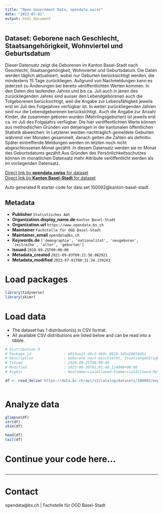 ```yaml
---
title: "Open Government Data, opendata.swiss"
date: "2023-07-01"
output: html_document
---
```


## Dataset: Geborene nach Geschlecht, Staatsangehörigkeit, Wohnviertel und Geburtsdatum

Dieser Datensatz zeigt die Geborenen im Kanton Basel-Stadt nach Geschlecht, Staatsangehörigkeit, Wohnviertel und Geburtsdatum. Die Daten werden täglich aktualisiert, wobei nur Geburten berücksichtigt werden, die mindestens 15 Tage zurückliegen. Aufgrund von Nachmeldungen kann es jederzeit zu Änderungen bei bereits veröffentlichten Werten kommen. In den Daten des laufenden Jahres und bis ca. Juli auch in jenen des zurückliegenden Jahres sind ausser den Lebendgeborenen auch die Totgeborenen berücksichtigt, weil die Angabe zur Lebensfähigkeit jeweils erst im Juli des Folgejahres verfügbar ist. In weiter zurückliegenden Jahren sind nur die Lebendgeborenen berücksichtigt. Auch die Angabe zur Anzahl Kinder, die zusammen geboren wurden (Mehrlingsgeburten) ist jeweils erst ca. im Juli des Folgejahrs verfügbar. Die hier veröffentlichten Werte können aus methodischen Gründen von denjenigen in der kantonalen öffentlichen Statistik abweichen: In Letzterer werden nachträglich gemeldete Geburten während vier Monaten gesammelt, danach gelten die Zahlen als definitiv. Später eintreffende Meldungen werden im letzten noch nicht abgeschlossenen Monat gezählt. In diesem Datensatz werden sie im Monat des Geburtsdatums gezählt.Aus Gründen des Persönlichkeitsschutzes können im monatlichen Datensatz mehr Attribute veröffentlicht werden als im vorliegenden Datensatz.

[Direct link by **opendata.swiss** for dataset](https://opendata.swiss/de/dataset/geborene-nach-geschlecht-staatsangehorigkeit-wohnviertel-und-geburtsdatum)<br>
[Direct link by **Kanton Basel-Stadt** for dataset](https://data.bs.ch/explore/dataset/100092/)

Auto generated R starter code for data set 100092@kanton-basel-stadt.

## Metadata

- **Publisher** `Statistisches Amt`
- **Organization.display_name.de** `Kanton Basel-Stadt`
- **Organization.url** `https://www.opendata.bs.ch`
- **Maintainer** `Fachstelle für OGD Basel-Stadt`
- **Maintainer_email** `opendata@bs.ch`
- **Keywords.de** `['demographie', 'nationalitat', 'neugeboren', 'zeitreihe', 'alter', 'geburten']`
- **Issued** `2020-09-25T00:00:00`
- **Metadata_created** `2021-09-03T09:21:50.082921`
- **Metadata_modified** `2023-07-01T00:31:34.139243`


# Load packages

```r

library(tidyverse)
library(skimr)

```

# Load data

-   The dataset has 1 distribution(s) in CSV format.
-   All available CSV distributions are listed below and can be read into a tibble.

```r

# Distribution 0
# Package_id               : b053ae2f-d6c2-4b0c-9010-3d5a286564b1
# Description              : Geborene nach Geschlecht, Staatsangehörigkeit, Wohnviertel und Geburtsdatum (csv)
# Issued                   : 2020-09-25T00:00:00
# Modified                 : 2023-06-30T01:01:49.114000+00:00
# Rights                   : NonCommercialAllowed-CommercialAllowed-ReferenceRequired

df <- read_delim('https://data.bs.ch/api/v2/catalog/datasets/100092/exports/csv')



```

# Analyze data

```r

glimpse(df)
str(df)
skim(df)

head(df)
tail(df)

```

# Continue your code here...

```r

```

------------------------------------------------------------------------

# Contact

opendata@bs.ch | Fachstelle für OGD Basel-Stadt
